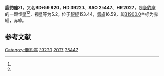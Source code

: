 {{Starbox begin
| name = 鹿豹座31
}}
{{Starbox observe
| epoch = [[J2000.0|J2000.0]]
| constell = [[鹿豹座|鹿豹座]]<ref name=SIMBAD>{{cite web
 | url=http://simbad.u-strasbg.fr/simbad/sim-id?Ident=HR+2027
 | title=Pulsating variable Star
 | publisher=Centre de Données astronomiques de Strasbourg
 | work=SIMBAD
 | accessdate=2012-07-13
 | archive-date=2016-03-17
 | archive-url=https://web.archive.org/web/20160317163953/http://simbad.u-strasbg.fr/simbad/sim-id?Ident=HR+2027
 | dead-url=no
 }}</ref><ref name=DATA>{{cite web
 | url=http://vizier.u-strasbg.fr/viz-bin/VizieR-5?-out.add=.&-source=5050&-corr=PK=HR&-out.max=9999&HR=2027
 | title =VizieR Detailed Page
 | accessdate=2012-07-13}}</ref>
| 星官 = 
| ra = {{RA|5|54|57.8}}<ref name=SIMBAD /><ref name=DATA />
| dec = {{DEC|+59|53|18}}<ref name=SIMBAD /><ref name=DATA />
| appmag_v = 5.2<ref name=SIMBAD /><ref name=DATA />
}}
{{Starbox character
| class = A2V<ref name=SIMBAD /><ref name=DATA />
| b-v = 0.02<ref name=SIMBAD /><ref name=DATA />
| u-b = 0.03<ref name=SIMBAD /><ref name=DATA />
| r-i = <ref name=SIMBAD /><ref name=DATA />
| variable = 
}}
{{Starbox astrometry
| radial_v = 0.03
| prop_mo_ra = -3
| parallax = 0.009
| p_error = 
}}
{{Starbox catalog
| names =BD+59 920，[[SAO星表|SAO]] 25447，[[HD星表|HD]] 39220，[[HR星表|HR]] 2027}}
{{Starbox reference |Simbad=HR+2027}}
{{Starbox end}}

'''鹿豹座31'''，又名'''BD+59 920'''，'''HD 39220'''、'''SAO 25447'''、'''HR 2027'''，是[[鹿豹座|鹿豹座]]的一颗恒星<ref name=SIMBAD /><ref name=DATA />，视星等为5.2，位于[[銀道座標系|銀經]]153.44，[[銀道座標系|銀緯]]16.59，其[[B1900.0|B1900.0]]坐标为赤經{{RA|5|46|0.3}}，赤緯{{DEC|+59|16.59|57}}。

== 参考文献 ==
{{reflist}}

{{star-stub}}

{{鹿豹座恒星}}
[[Category:鹿豹座|Category:鹿豹座]]
[[Category:HD和HDE天體|39220]]
[[Category:HR天體|2027]]
[[Category:SAO天體|25447]]